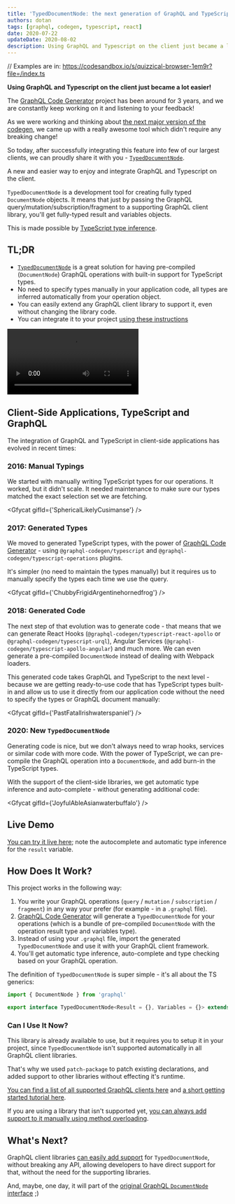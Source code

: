 ```yaml
---
title: 'TypedDocumentNode: the next generation of GraphQL and TypeScript'
authors: dotan
tags: [graphql, codegen, typescript, react]
date: 2020-07-22
updateDate: 2020-08-02
description: Using GraphQL and Typescript on the client just became a lot easier!
---
```


// Examples are in: https://codesandbox.io/s/quizzical-browser-1em9r?file=/index.ts

**Using GraphQL and Typescript on the client just became a lot easier!**

The [GraphQL Code Generator](https://graphql-code-generator.com) project has been around for 3
years, and we are constantly keep working on it and listening to your feedback!

As we were working and thinking about
[the next major version of the codegen](https://github.com/dotansimha/graphql-code-generator/discussions/3955),
we came up with a really awesome tool which didn't require any breaking change!

So today, after successfully integrating this feature into few of our largest clients, we can
proudly share it with you -
[`TypedDocumentNode`](https://github.com/dotansimha/graphql-typed-document-node).

A new and easier way to enjoy and integrate GraphQL and Typescript on the client.

`TypedDocumentNode` is a development tool for creating fully typed `DocumentNode` objects. It means
that just by passing the GraphQL query/mutation/subscription/fragment to a supporting GraphQL client
library, you'll get fully-typed result and variables objects.

This is made possible by
[TypeScript type inference](https://typescriptlang.org/docs/handbook/type-inference.html).

## TL;DR

- [`TypedDocumentNode`](https://github.com/dotansimha/graphql-typed-document-node) is a great
  solution for having pre-compiled (`DocumentNode`) GraphQL operations with built-in support for
  TypeScript types.
- No need to specify types manually in your application code, all types are inferred automatically
  from your operation object.
- You can easily extend any GraphQL client library to support it, even without changing the library
  code.
- You can integrate it to your project
  [using these instructions](https://github.com/dotansimha/graphql-typed-document-node#how-to-use)

<Video
  src="https://youtube.com/embed/cYIhx8dusa4"
  title="Typed Document Node with GraphQL Code Generator"
/>

## Client-Side Applications, TypeScript and GraphQL

The integration of GraphQL and TypeScript in client-side applications has evolved in recent times:

### 2016: Manual Typings

We started with manually writing TypeScript types for our operations. It worked, but it didn't
scale. It needed maintenance to make sure our types matched the exact selection set we are fetching.

<Gfycat gifId={'SphericalLikelyCusimanse'} />

### 2017: Generated Types

We moved to generated TypeScript types, with the power of
[GraphQL Code Generator](https://graphql-code-generator.com) - using `@graphql-codegen/typescript`
and `@graphql-codegen/typescript-operations` plugins.

It's simpler (no need to maintain the types manually) but it requires us to manually specify the
types each time we use the query.

<Gfycat gifId={'ChubbyFrigidArgentinehornedfrog'} />

### 2018: Generated Code

The next step of that evolution was to generate code - that means that we can generate React Hooks
(`@graphql-codegen/typescript-react-apollo` or `@graphql-codegen/typescript-urql`), Angular Services
(`@graphql-codegen/typescript-apollo-angular`) and much more. We can even generate a pre-compiled
`DocumentNode` instead of dealing with Webpack loaders.

This generated code takes GraphQL and TypeScript to the next level - because we are getting
ready-to-use code that has TypeScript types built-in and allow us to use it directly from our
application code without the need to specify the types or GraphQL document manually:

<Gfycat gifId={'PastFatalIrishwaterspaniel'} />

### 2020: New `TypedDocumentNode`

Generating code is nice, but we don't always need to wrap hooks, services or similar code with more
code. With the power of TypeScript, we can pre-compile the GraphQL operation into a `DocumentNode`,
and add burn-in the TypeScript types.

With the support of the client-side libraries, we get automatic type inference and auto-complete -
without generating additional code:

<Gfycat gifId={'JoyfulAbleAsianwaterbuffalo'} />

## Live Demo

[You can try it live here](https://codesandbox.io/s/github/dotansimha/graphql-typed-document-node/tree/master/examples/apollo-client-3);
note the autocomplete and automatic type inference for the `result` variable.

## How Does It Work?

This project works in the following way:

1. You write your GraphQL operations (`query` / `mutation` / `subscription` / `fragment`) in any way
   your prefer (for example - in a `.graphql` file).
2. [GraphQL Code Generator](https://graphql-code-generator.com) will generate a `TypedDocumentNode`
   for your operations (which is a bundle of pre-compiled `DocumentNode` with the operation result
   type and variables type).
3. Instead of using your `.graphql` file, import the generated `TypedDocumentNode` and use it with
   your GraphQL client framework.
4. You'll get automatic type inference, auto-complete and type checking based on your GraphQL
   operation.

The definition of `TypedDocumentNode` is super simple - it's all about the TS generics:

```ts
import { DocumentNode } from 'graphql'

export interface TypedDocumentNode<Result = {}, Variables = {}> extends DocumentNode {}
```

### Can I Use It Now?

This library is already available to use, but it requires you to setup it in your project, since
`TypedDocumentNode` isn't supported automatically in all GraphQL client libraries.

That's why we used `patch-package` to patch existing declarations, and added support to other
libraries without effecting it's runtime.

[You can find a list of all supported GraphQL clients here](https://github.com/dotansimha/graphql-typed-document-node#supported-libraries)
and
[a short getting started tutorial here](https://github.com/dotansimha/graphql-typed-document-node#how-to-use).

If you are using a library that isn't supported yet,
[you can always add support to it manually using method overloading](https://github.com/dotansimha/graphql-typed-document-node#how-to-extend-other-libraries-with-this).

## What's Next?

GraphQL client libraries
[can easily add support](https://github.com/dotansimha/graphql-typed-document-node#how-can-i-support-this-in-my-library)
for `TypedDocumentNode`, without breaking any API, allowing developers to have direct support for
that, without the need for the supporting libraries.

And, maybe, one day, it will part of the
[original GraphQL `DocumentNode` interface](https://github.com/graphql/graphql-js/blob/4b7ab47c3f4ea6be99c3d9754b21fe626f7c7177/src/language/ast.d.ts#L212-L216)
;)
